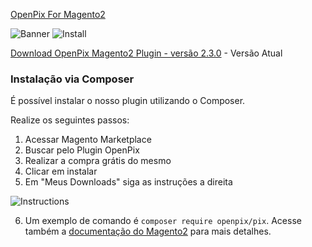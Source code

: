 [OpenPix For Magento2](https://marketplace.magento.com/openpix-pix.html)

![Banner](../__assets__/magento2-banner.png)
![Install](../__assets__/magento2-marketplace-search.png)

[Download OpenPix Magento2 Plugin - versão 2.3.0](pathname:///magento2/openpix_pix.2.3.0.zip) - Versão Atual

### Instalação via Composer

É possível instalar o nosso plugin utilizando o Composer.

Realize os seguintes passos:
1. Acessar Magento Marketplace
2. Buscar pelo Plugin OpenPix
3. Realizar a compra grátis do mesmo
4. Clicar em instalar
5. Em "Meus Downloads" siga as instruções a direita

![Instructions](./__assets__/composer-instructions.png)

6. Um exemplo de comando é `composer require openpix/pix`. Acesse também a [documentação do Magento2](https://experienceleague.adobe.com/docs/commerce-operations/installation-guide/tutorials/extensions.html) para mais detalhes.
